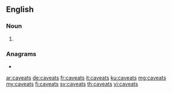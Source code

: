 ==English==

===Noun===
{{head|en|noun plural form}}

# {{plural of|caveat|lang=en}}

===Anagrams===
* {{l|en|vacates}}

[[ar:caveats]]
[[de:caveats]]
[[fr:caveats]]
[[it:caveats]]
[[ku:caveats]]
[[mg:caveats]]
[[my:caveats]]
[[fi:caveats]]
[[sv:caveats]]
[[th:caveats]]
[[vi:caveats]]